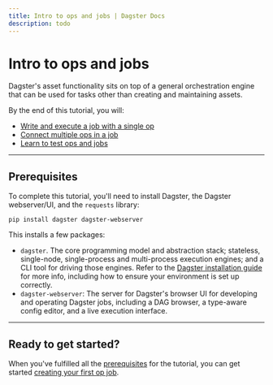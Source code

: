 ```yaml
---
title: Intro to ops and jobs | Dagster Docs
description: todo
---
```


# Intro to ops and jobs

Dagster's asset functionality sits on top of a general orchestration engine that can be used for tasks other than creating and maintaining assets.

By the end of this tutorial, you will:

- [Write and execute a job with a single op](/guides/dagster/intro-to-ops-jobs/single-op-job)
- [Connect multiple ops in a job](/guides/dagster/intro-to-ops-jobs/connecting-ops)
- [Learn to test ops and jobs](/guides/dagster/intro-to-ops-jobs/testable)

---

## Prerequisites

To complete this tutorial, you'll need to install Dagster, the Dagster webserver/UI, and the `requests` library:

```shell
pip install dagster dagster-webserver
```

This installs a few packages:

- `dagster`. The core programming model and abstraction stack; stateless, single-node, single-process and multi-process execution engines; and a CLI tool for driving those engines. Refer to the [Dagster installation guide](/getting-started/install) for more info, including how to ensure your environment is set up correctly.
- `dagster-webserver`: The server for Dagster's browser UI for developing and operating Dagster jobs, including a DAG browser, a type-aware config editor, and a live execution interface.

---

## Ready to get started?

When you've fulfilled all the [prerequisites](#prerequisites) for the tutorial, you can get started [creating your first op job](/guides/dagster/intro-to-ops-jobs/single-op-job).
